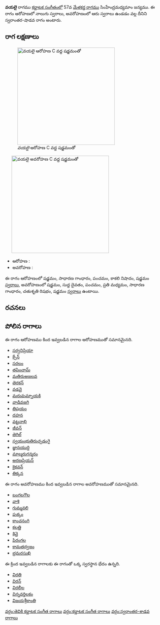 {{Infobox ragam
	| name          	=  వయలై
	| synonym	    	= 
	| mela          	= 
	| chakra        	= 
	| janaka        	= 
	| type          	= స్వరాంతర-శాడవ
	| arohanam      	= {{svaraC|S|G2|P|N3|S'}} 
	| avarohanam    	= {{svaraC|S'|D1|P|M2|G2|R2|S}}
	| jeeva         	=
	| chhaya        	=
	| nyasa         	=
	| vishesha      	= 
	| equivalent  		= 
}}
{{కర్ణాటక సంగీత రాగాలు}}
''' వయలై''' రాగము [[కర్ణాటక సంగీతం]]లో 57వ [[మేళకర్త రాగము]] సింహేంద్రమధ్యమాం జన్యము.  ఈ రాగం ఆరోహణలో నాలుగు స్వరాలు, అవరోహణంలో ఆరు స్వరాలు ఉండడం వల్ల దీనిని స్వరాంతర-షాడవ రాగం అంటారు.


==రాగ లక్షణాలు==
[[Image:vayalai_ar_kb2wiki.png|thumb|right|316px|'' వయలై'' ఆరోహణ C వద్ద షడ్జమంతో]]
	[[Image:vayalai_av_kb2wiki.png|thumb|right|316px|'' వయలై'' అవరోహణ C వద్ద షడ్జమంతో]]

* ఆరోహణ : {{svaraC|S|G2|P|N3|S'}} 
* అవరోహణ : {{svaraC|S'|D1|P|M2|G2|R2|S}}

ఈ రాగం ఆరోహణంలో షడ్జమం, సాధారణ  గాంధారం, పంచమం, కాకలి  నిషాదం, షడ్జమం [[స్వరాలు]], అవరోహణంలో షడ్జమం, సుద్ద దైవతం, పంచమం, ప్రతి మధ్యమం, సాధారణ  గాంధారం, చతుశృతి రిషభం, షడ్జమం [[స్వరాలు]] ఉంటాయి.

==రచనలు==



==పోలిన రాగాలు==
ఈ రాగం ఆరోహణము కింద ఇవ్వబడిన రాగాల ఆరోహణముతో సమానమైనది.
* [[సర్వనిప్రియా]]
* [[క్సేన్]]
* [[సరలం]]
* [[తపించామ్]]
* [[మతిరుఅజలవ]]
* [[తెరకన్]]
* [[వడవై]]
* [[మరువుమ్నాయకి]]
* [[వాడివజగి]]
* [[తిషయం]]
* [[దహన]]
* [[వట్టనాభి]]
* [[జీవన్]]
* [[తెగిల్]]
* [[స్వయంభుతిరుచ్చడంగై]]
* [[ జ్ఞానయుర్ది]]
* [[మాల్మరుగన్శరం]]
* [[అరణప్రియన్]]
* [[కైకవన్]]
* [[తిక్కన]]

ఈ రాగం అవరోహణము కింద ఇవ్వబడిన రాగాల అవరోహణముతో సమానమైనది.
* [[బంగలగౌల]]
* [[వాశి]]
* [[గుమ్మవలి]]
* [[పుక్కం]]
* [[కాంచనంగి]]
* [[ కలత్తి]]
* [[ శివై]]
* [[పిరంగల]]
* [[కామతధ్వజం]]
* [[ భ్రమరసుఖి]]

ఈ క్రింద ఇవ్వబడిన రాగాలకు ఈ రాగంతో ఒక్క స్వరస్థాన భేదం ఉన్నది.
* [[విరతి]]
* [[విరన్]]
* [[విరలీల]]
* [[విన్నవర్తిలకం]]
* [[విజయశ్రీకాంతి]]



[[వర్గం:తెవికి కర్ణాటక సంగీత రాగాలు]]
[[వర్గం:కర్ణాటక సంగీత రాగాలు]]
[[వర్గం:స్వరాంతర-శాడవ రాగాలు]]